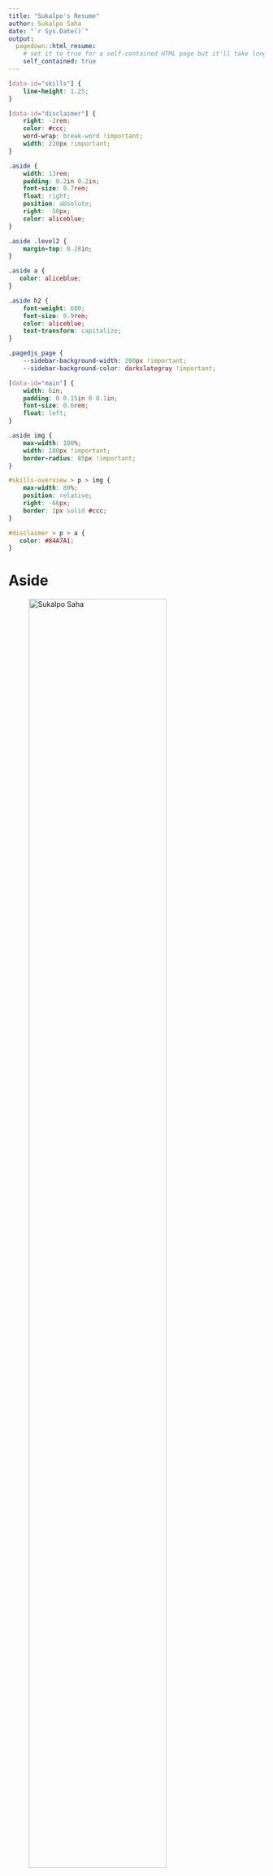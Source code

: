 ```yaml
---
title: "Sukalpo's Resume"
author: Sukalpo Saha
date: "`r Sys.Date()`"
output:
  pagedown::html_resume:
    # set it to true for a self-contained HTML page but it'll take longer to render
    self_contained: true
---
```


```css
[data-id="skills"] {
    line-height: 1.25;
}

[data-id="disclaimer"] {
    right: -2rem;
    color: #ccc;
    word-wrap: break-word !important;
    width: 220px !important;
}

.aside {
    width: 13rem;
    padding: 0.2in 0.2in;
    font-size: 0.7rem;
    float: right;
    position: absolute;
    right: -50px;
    color: aliceblue;
}

.aside .level2 {
    margin-top: 0.28in;
}

.aside a {
   color: aliceblue;
}

.aside h2 {
    font-weight: 600;
    font-size: 0.9rem;
    color: aliceblue;
    text-transform: capitalize;
}

.pagedjs_page {
    --sidebar-background-width: 200px !important;
    --sidebar-background-color: darkslategray !important;

[data-id="main"] {
    width: 6in;
    padding: 0 0.15in 0 0.1in;
    font-size: 0.6rem;
    float: left;
}

.aside img {
    max-width: 100%;
    width: 180px !important;
    border-radius: 85px !important;
}

#skills-overview > p > img {
    max-width: 80%;
    position: relative;
    right: -66px;
    border: 1px solid #ccc;
}

#disclaimer > p > a {
   color: #84A7A1;
}
```

# Aside

![Sukalpo Saha](imgs/ss.jpeg){width="80%"}

## Contact {#contact}

-   <i class="fa fa-google"></i> [sukalposaha\@gmail.com](mailto:sukalposaha@gmail.com){.email}
-   <i class="fa fa-linkedin"></i> [sukalpo-saha-186329b1](https://www.linkedin.com/in/sukalpo-saha-186329b1/)
-   <i class="fa fa-github"></i> [ahasoplakus](https://github.com/ahasoplakus/)
-   <i class="fa fa-twitter"></i> [\@saha_sukalpo](https://x.com/saha_sukalpo/)
-   <i class="fa fa-phone"></i> +91 7738013890

## Programming Languages {#skills}

-   R
-   Shiny
-   SAS
-   JMP
-   Python

## Domain Knowledge {#skills}

-   Statistical Analysis
-   Data Analytics
-   CDISC Standards
-   Good Clinical Practice
-   Tables and Figures

## Languages {#skills}

-   English
-   Bengali
-   Hindi

Main
================================================================================

Sukalpo Saha {#title}
--------------------------------------------------------------------------------

### R and Shiny Developer with 7.5+ years of experience in the Pharmaceutical Industry

Developing production ready R packages and Shiny applications which enable creation of company standard ADaM data sets, Tables and Figures, and 
interactive exploration of statistical analysis results, to support medical writing and/or publishing of the clinical study reports, planned analysis, and any other adhoc result.

Passionate about innovating, modernizing statistical programming and reporting using open-source tools and technologies (R/Python); building web applications with cutting edge UI/UX and data visualizations.

Experience {data-icon="suitcase"}
--------------------------------------------------------------------------------

### ![Pfizer](imgs/pfizer.png){width="15%"}

<b>Principal Statistical Data Scientist</b>

Mumbai, IN

Present-2022

::: concise
-   Maintaining the [admiralvaccine](https://pharmaverse.github.io/admiralvaccine/) R package (Vaccine extension of <b>admiral</b>) within the [pharmaverse](https://github.com/pharmaverse) group of packages.
-   Co-developer of the [admiralpeds](https://pharmaverse.github.io/admiralpeds/) R package (<b>admiral</b> package extension for pediatric trials).
-   Contributing in development of the R package(s) to create Pfizer Specific ADaM data sets and TLFs.
-   Contributed in developing the R Shiny Web application [cvars](https://github.com/phuse-org/aesummaries) wrapped as an R package to generate interactive forest and volcano plots for for adverse event and FDA Medical Queries (FMQs) analysis outputs for inclusion in submissions to the FDA.
-   Create/maintain customized CI/CD pipelines for R packages using Github Actions.
-   Training/mentoring associate/junior programmers and data scientists in developing R packages and Shiny applications.
:::

### ![GSK](imgs/gsk.png){width="11.5%"}

<b>Senior Programmer (R & Shiny)</b>

Bangalore, IN

2022 - 2021

::: concise
-   Work with clinical programmers/statistical analysts and other internal customers to understand business requirements and industry regulations.
-   Design, create, maintain, and develop standard tools and applications for internal customers.
-   Provide scalable, secure, and modern UI/UX when required.
-   Provide high quality and efficient code, perform code review, writing unit tests, end-to-end tests, and sharing of best practices.
-   Hands-on with clinical trial data to create appropriate and high-quality tools.
-   Deliver documentation and training material for standard tools and applications.
:::

### ![TCS](imgs/tcs.png){width="20%"}

<b>Business Process Lead (Team Lead)</b>

Mumbai, IN

2021 - 2017

::: concise
-   Team lead for the Centralized Statistical Monitoring and Quality Tolerance Limit (QTL) team consisting a group 10-12 Statisticians/Statistical Programmers.
-   Co-developer of the in-house R package used in QTL Analysis (based on <b>Bayesian Hierarchical Model</b>) for Key Risk Indicators i.e. Adverse Events, Serious Adverse Events, Ongoing, Baseline Protocol Deviations and also Study specific parameters.
-   Developed a Shiny application to trigger the QTL Reports quarterly for each study.
-   Helped study teams set up and implement QTLs in their respective studies, and take actions in case of a breach.
-   Created a Shiny application to monitor the impact of Covid-19 on Clinical data quality based on Adverse Events, Protocol Deviations, Missing Visits etc
:::

Education {data-icon=graduation-cap data-concise=true}
--------------------------------------------------------------------------------

### ![](imgs/uoh.png){width=30px style="display: inline-block;; margin:0 auto"} University of Hyderabad

M.Sc in Statistics

Hyderabad, IN

2017

Specialization: Biostatistics, Operations Research

Class: First

### ![](imgs/uoc.jpg){width=30px style="display: inline-block;; margin:0 auto"} University of Calcutta

B.Sc in Statistics

Kolkata, IN

2015

Major: Statistics <br> Minors: Economics, Mathematics </br>

Class: First


## Skills Overview {data-icon="laptop"}

![](imgs/skills.png){width="100%"}

Publications/Presentations {data-icon=file}
--------------------------------------------------------------------------------

### Posit Table Contest (Winner of Best Static Table Category)

[Rolling Stones' Greatest Albums of All Time](https://ahasoplakus.quarto.pub/rollingstones/)

Remote

2024

### Clinical Visual Analytics for Review and Submission

[Presentation](https://phuse.s3.eu-central-1.amazonaws.com/Archive/2023/SDE/APAC/Chennai/PRE_Chennai02.pdf) for PHUSE SDE India

Chennai, IN

2023

### Utilizing a Bayesian Hierarchical Model to Design Quality Into a Clinical Trial

[Poster](https://www.diaglobal.org/en/flagship/dia-2020/program/about-our-offerings/posters/Poster-Presentations/Poster-Presentations-Details?ParentProductID=8258687&ProductID=8793367&AbstractID=90694) for DIA Global Annual Meeting

Virtual

2020

Disclaimer {#disclaimer}
--------------------------------------------------------------------------------

Built with [**pagedown**](https://github.com/rstudio/pagedown)<br>Last updated on `r Sys.Date()`
